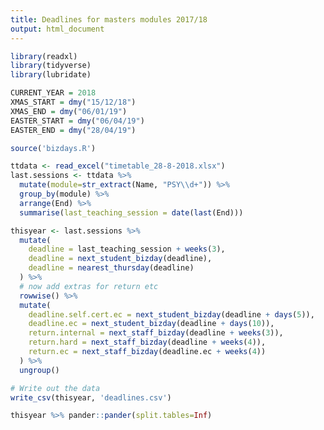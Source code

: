 ```yaml
---
title: Deadlines for masters modules 2017/18
output: html_document
---
```

```r
library(readxl)
library(tidyverse)
library(lubridate)

CURRENT_YEAR = 2018
XMAS_START = dmy("15/12/18")
XMAS_END = dmy("06/01/19")
EASTER_START = dmy("06/04/19")
EASTER_END = dmy("28/04/19")

source('bizdays.R')
```

```r
ttdata <- read_excel("timetable_28-8-2018.xlsx")
last.sessions <- ttdata %>% 
  mutate(module=str_extract(Name, "PSY\\d+")) %>% 
  group_by(module) %>% 
  arrange(End) %>% 
  summarise(last_teaching_session = date(last(End))) 

thisyear <- last.sessions %>% 
  mutate(
    deadline = last_teaching_session + weeks(3),
    deadline = next_student_bizday(deadline),
    deadline = nearest_thursday(deadline)
  ) %>% 
  # now add extras for return etc
  rowwise() %>%
  mutate(
    deadline.self.cert.ec = next_student_bizday(deadline + days(5)),
    deadline.ec = next_student_bizday(deadline + days(10)),
    return.internal = next_staff_bizday(deadline + weeks(3)),
    return.hard = next_staff_bizday(deadline + weeks(4)),
    return.ec = next_staff_bizday(deadline.ec + weeks(4))
  ) %>% 
  ungroup() 

# Write out the data
write_csv(thisyear, 'deadlines.csv')

```



```r

thisyear %>% pander::pander(split.tables=Inf)
```

